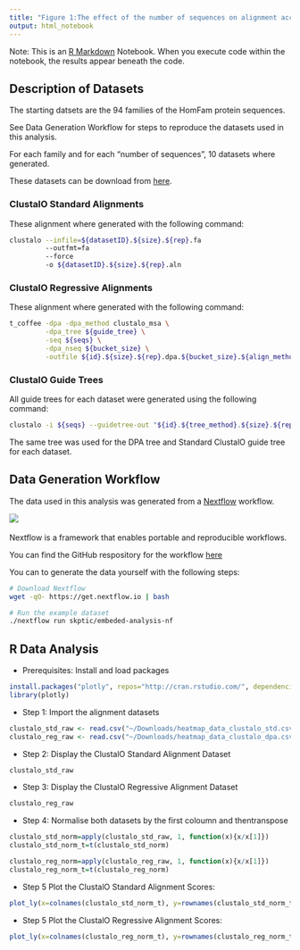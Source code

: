 ```yaml
---
title: "Figure 1:The effect of the number of sequences on alignment accuracy of standard and regressive alignemnts"
output: html_notebook
---
```


Note: This is an [R Markdown](http://rmarkdown.rstudio.com) Notebook. When you execute code within the notebook, the results appear beneath the code. 

## Description of Datasets
The starting datsets are the 94 families of the HomFam protein sequences.

See Data Generation Workflow for steps to reproduce the datasets used in this analysis.

For each family and for each "number of sequences", 10 datasets where generated.

These datasets can be download from [here]().

### ClustalO Standard Alignments 

These alignment where generated with the following command:

```bash
clustalo --infile=${datasetID}.${size}.${rep}.fa 
         --outfmt=fa 
         --force 
         -o ${datasetID}.${size}.${rep}.aln
```

### ClustalO Regressive Alignments

These alignment where generated with the following command:

```bash
t_coffee -dpa -dpa_method clustalo_msa \
         -dpa_tree ${guide_tree} \
         -seq ${seqs} \
         -dpa_nseq ${bucket_size} \
         -outfile ${id}.${size}.${rep}.dpa.${bucket_size}.${align_method}.with.${tree_method}.tree.aln
```

### ClustalO Guide Trees

All guide trees for each dataset were generated using the following command:

```bash
clustalo -i ${seqs} --guidetree-out "${id}.${tree_method}.${size}.${rep}.dnd"
```

The same tree was used for the DPA tree and Standard ClustalO guide tree for each dataset.


## Data Generation Workflow 
The data used in this analysis was generated from a [Nextflow]() workflow.

<div style="width:100px; height:20px">
![](https://github.com/nextflow-io/trademark/raw/master/nextflow2014_no-bg.png)
</div> 

Nextflow is a framework that enables portable and reproducible workflows.

You can find the GitHub respository for the workflow [here](https://github.com/skptic/embeded-analysis-nf/tree/master/templates)

You can to generate the data yourself with the following steps:

```bash
# Download Nextflow
wget -qO- https://get.nextflow.io | bash

# Run the example dataset
./nextflow run skptic/embeded-analysis-nf
```

## R Data Analysis

* Prerequisites: Install and load packages
```r
install.packages("plotly", repos="http://cran.rstudio.com/", dependencies=TRUE)
library(plotly)
```


* Step 1: Import the alignment datasets
```r
clustalo_std_raw <- read.csv("~/Downloads/heatmap_data_clustalo_std.csv", row.names=1)
clustalo_reg_raw <- read.csv("~/Downloads/heatmap_data_clustalo_dpa.csv", row.names=1)
```

* Step 2: Display the ClustalO Standard Alignment Dataset
```r
clustalo_std_raw
```

* Step 3: Display the ClustalO Regressive Alignment Dataset
```r
clustalo_reg_raw
```

* Step 4: Normalise both datasets by the first coloumn and thentranspose
```r
clustalo_std_norm=apply(clustalo_std_raw, 1, function(x){x/x[1]})
clustalo_std_norm_t=t(clustalo_std_norm)

clustalo_reg_norm=apply(clustalo_reg_raw, 1, function(x){x/x[1]})
clustalo_reg_norm_t=t(clustalo_reg_norm)
```



* Step 5 Plot the ClustalO Standard Alignment Scores: 
```r
plot_ly(x=colnames(clustalo_std_norm_t), y=rownames(clustalo_std_norm_t), z = clustalo_std_norm_t, type = "heatmap") %>% layout(yaxis = list(autorange = "reversed"))
```

* Step 5 Plot the ClustalO Regressive Alignment Scores: 
```r
plot_ly(x=colnames(clustalo_reg_norm_t), y=rownames(clustalo_reg_norm_t), z = clustalo_reg_norm_t, type = "heatmap") %>% layout(yaxis = list(autorange = "reversed"))
```
